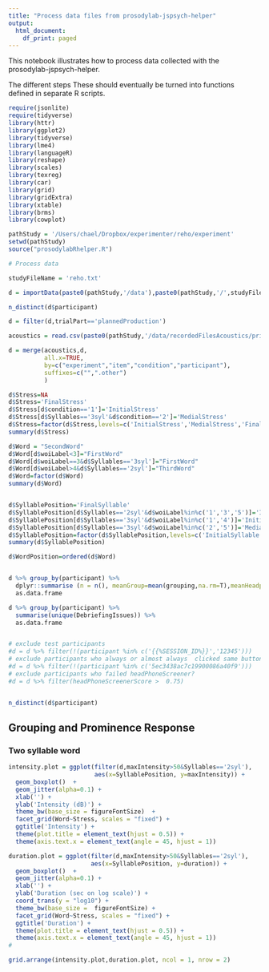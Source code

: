 ```yaml
---
title: "Process data files from prosodylab-jspsych-helper"
output:
  html_document:
    df_print: paged
---
```


This notebook illustrates how to process data collected with the prosodylab-jspsych-helper.  

The different steps These should eventually be turned into functions defined in separate R scripts.

```r
require(jsonlite)
require(tidyverse)
library(httr)
library(ggplot2)
library(tidyverse)
library(lme4)
library(languageR)
library(reshape)
library(scales)
library(texreg)
library(car)
library(grid)
library(gridExtra)
library(xtable)
library(brms)
library(cowplot)

pathStudy = '/Users/chael/Dropbox/experimenter/reho/experiment'
setwd(pathStudy)
source("prosodylabRhelper.R")

```


```r
# Process data

studyFileName = 'reho.txt'

d = importData(paste0(pathStudy,'/data'),paste0(pathStudy,'/',studyFileName))

n_distinct(d$participant)

d = filter(d,trialPart=='plannedProduction')

acoustics = read.csv(paste0(pathStudy,'/data/recordedFilesAcoustics/pritl_acoustics.txt'), sep='\t') 

d = merge(acoustics,d,
          all.x=TRUE,
          by=c("experiment","item","condition","participant"),
          suffixes=c("",".other")
          )

d$Stress=NA
d$Stress='FinalStress'
d$Stress[d$condition=='1']='InitialStress'
d$Stress[d$Syllables=='3syl'&d$condition=='2']='MedialStress'
d$Stress=factor(d$Stress,levels=c('InitialStress','MedialStress','FinalStress'))
summary(d$Stress)

d$Word = "SecondWord"
d$Word[d$woiLabel<3]="FirstWord"
d$Word[d$woiLabel==3&d$Syllables=='3syl']="FirstWord"
d$Word[d$woiLabel>4&d$Syllables=='2syl']="ThirdWord"
d$Word=factor(d$Word)
summary(d$Word)


d$SyllablePosition='FinalSyllable'
d$SyllablePosition[d$Syllables=='2syl'&d$woiLabel%in%c('1','3','5')]='InitialSyllable'
d$SyllablePosition[d$Syllables=='3syl'&d$woiLabel%in%c('1','4')]='InitialSyllable'
d$SyllablePosition[d$Syllables=='3syl'&d$woiLabel%in%c('2','5')]='MedialSyllable'
d$SyllablePosition=factor(d$SyllablePosition,levels=c('InitialSyllable','MedialSyllable','FinalSyllable'))
summary(d$SyllablePosition)

d$WordPosition=ordered(d$Word)


d %>% group_by(participant) %>%
  dplyr::summarise (n = n(), meanGroup=mean(grouping,na.rm=T),meanHeadphone=mean(headPhoneScreenerScore))  %>%
  as.data.frame

d %>% group_by(participant) %>%
  summarise(unique(DebriefingIssues)) %>%
  as.data.frame


# exclude test participants 
#d = d %>% filter(!(participant %in% c('{{%SESSION_ID%}}','12345')))
# exclude participants who always or almost always  clicked same button
#d = d %>% filter(!(participant %in% c('5ec3438ac7c19900086a40f9')))
# exclude participants who failed headPhoneScreener?
#d = d %>% filter(headPhoneScreenerScore >  0.75)


n_distinct(d$participant)

```


## Grouping and Prominence Response


### Two syllable word

```r


intensity.plot = ggplot(filter(d,maxIntensity>50&Syllables=='2syl'), 
                        aes(x=SyllablePosition, y=maxIntensity)) +  
  geom_boxplot()  + 
  geom_jitter(alpha=0.1) +
  xlab('') + 
  ylab('Intensity (dB)') +
  theme_bw(base_size = figureFontSize)  +
  facet_grid(Word~Stress, scales = "fixed") +
  ggtitle('Intensity') +
  theme(plot.title = element_text(hjust = 0.5)) + 
  theme(axis.text.x = element_text(angle = 45, hjust = 1))

duration.plot = ggplot(filter(d,maxIntensity>50&Syllables=='2syl'), 
                       aes(x=SyllablePosition, y=duration)) +  
  geom_boxplot()  + 
  geom_jitter(alpha=0.1) +
  xlab('') +
  ylab('Duration (sec on log scale)') +
  coord_trans(y = "log10") +
  theme_bw(base_size =  figureFontSize) +
  facet_grid(Word~Stress, scales = "fixed") +
  ggtitle('Duration') +
  theme(plot.title = element_text(hjust = 0.5)) + 
  theme(axis.text.x = element_text(angle = 45, hjust = 1))
#

grid.arrange(intensity.plot,duration.plot, ncol = 1, nrow = 2)

```



